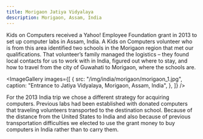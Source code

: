 ```yaml
---
title: Morigaon Jatiya Vidyalaya
description: Morigaon, Assam, India
---
```



<LabHeader
  location="Morigaon, Assam, India"
  locationUrl="https://www.google.com/maps/place/Morigaon,+Assam+782105,+India/@26.2499957,92.3040238,14z"
  dateEstablished="2013"
/>

Kids on Computers received a Yahoo! Employee Foundation grant in 2013 to set up computer labs in Assam, India. A Kids on Computers volunteer who is from this area identified two schools in the Morigaon region that met our qualifications. That volunteer’s family managed the logistics – they found local contacts for us to work with in India, figured out where to stay, and how to travel from the city of Guwahati to Morigaon, where the schools are.

<ImageGallery
  images={[
    {
      src: "/img/india/morigaon/morigaon_1.jpg",
      caption: "Entrance to Jatiya Vidyalaya, Morigaon, Assam, India",
    },
  ]}
/>

For the 2013 India trip we chose a different strategy for acquiring computers. Previous labs had been established with donated computers that traveling volunteers transported to the destination school. Because of the distance from the United States to India and also because of previous transportation difficulties we elected to use the grant money to buy computers in India rather than to carry them.
